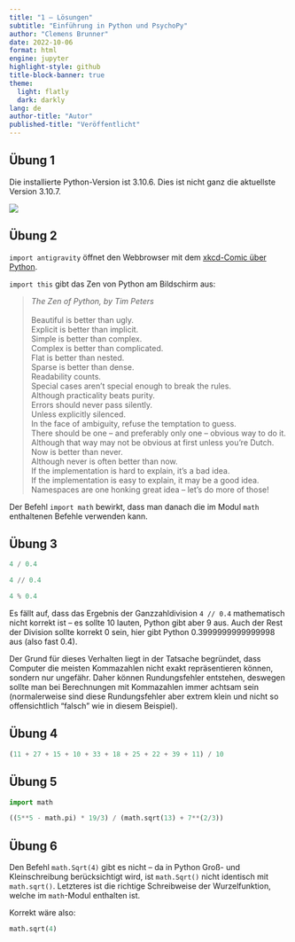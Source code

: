 ```yaml
---
title: "1 – Lösungen"
subtitle: "Einführung in Python und PsychoPy"
author: "Clemens Brunner"
date: 2022-10-06
format: html
engine: jupyter
highlight-style: github
title-block-banner: true
theme:
  light: flatly
  dark: darkly
lang: de
author-title: "Autor"
published-title: "Veröffentlicht"
---
```


## Übung 1

Die installierte Python-Version ist 3.10.6. Dies ist nicht ganz die aktuellste Version 3.10.7.

![](python_version.png)


## Übung 2

`import antigravity` öffnet den Webbrowser mit dem [xkcd-Comic über Python](https://xkcd.com/353/).

`import this` gibt das Zen von Python am Bildschirm aus:

> | *The Zen of Python, by Tim Peters*
> |
> | Beautiful is better than ugly.
> | Explicit is better than implicit.
> | Simple is better than complex.
> | Complex is better than complicated.
> | Flat is better than nested.
> | Sparse is better than dense.
> | Readability counts.
> | Special cases aren't special enough to break the rules.
> | Although practicality beats purity.
> | Errors should never pass silently.
> | Unless explicitly silenced.
> | In the face of ambiguity, refuse the temptation to guess.
> | There should be one -- and preferably only one -- obvious way to do it.
> | Although that way may not be obvious at first unless you're Dutch.
> | Now is better than never.
> | Although never is often better than \textbf{right} now.
> | If the implementation is hard to explain, it's a bad idea.
> | If the implementation is easy to explain, it may be a good idea.
> | Namespaces are one honking great idea -- let's do more of those!

Der Befehl `import math` bewirkt, dass man danach die im Modul `math` enthaltenen Befehle verwenden kann.


## Übung 3

```python
4 / 0.4
```

```python
4 // 0.4
```

```python
4 % 0.4
```

Es fällt auf, dass das Ergebnis der Ganzzahldivision `4 // 0.4` mathematisch nicht korrekt ist – es sollte 10 lauten, Python gibt aber 9 aus. Auch der Rest der Division sollte korrekt 0 sein, hier gibt Python 0.3999999999999998 aus (also fast 0.4).

Der Grund für dieses Verhalten liegt in der Tatsache begründet, dass Computer die meisten Kommazahlen nicht exakt repräsentieren können, sondern nur ungefähr. Daher können Rundungsfehler entstehen, deswegen sollte man bei Berechnungen mit Kommazahlen immer achtsam sein (normalerweise sind diese Rundungsfehler aber extrem klein und nicht so offensichtlich "falsch" wie in diesem Beispiel).


## Übung 4

```python
(11 + 27 + 15 + 10 + 33 + 18 + 25 + 22 + 39 + 11) / 10
```


## Übung 5

```python
import math

((5**5 - math.pi) * 19/3) / (math.sqrt(13) + 7**(2/3))
```


## Übung 6

Den Befehl `math.Sqrt(4)` gibt es nicht – da in Python Groß- und Kleinschreibung berücksichtigt wird, ist `math.Sqrt()` nicht identisch mit `math.sqrt()`. Letzteres ist die richtige Schreibweise der Wurzelfunktion, welche im `math`-Modul enthalten ist.

Korrekt wäre also:

```python
math.sqrt(4)
```
